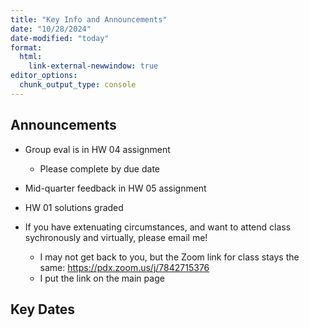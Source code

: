 ```yaml
---
title: "Key Info and Announcements"
date: "10/28/2024"
date-modified: "today"
format: 
  html:
    link-external-newwindow: true
editor_options: 
  chunk_output_type: console
---
```


## Announcements
- Group eval is in HW 04 assignment
  - Please complete by due date
- Mid-quarter feedback in HW 05 assignment

- HW 01 solutions graded

- If you have extenuating circumstances, and want to attend class sychronously and virtually, please email me!
  - I may not get back to you, but the Zoom link for class stays the same: <https://pdx.zoom.us/j/7842715376>
  - I put the link on the main page

## Key Dates
